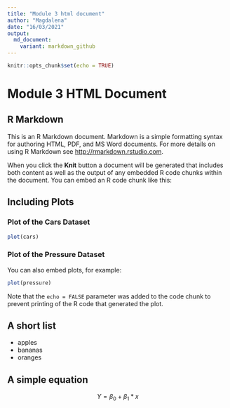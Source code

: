 ```yaml
---
title: "Module 3 html document"
author: "Magdalena"
date: "16/03/2021"
output:
  md_document:
    variant: markdown_github
---
```


```r
knitr::opts_chunk$set(echo = TRUE)
```

# Module 3 HTML Document

## R Markdown {#nextsteps .emhasized}

This is an R Markdown document. Markdown is a simple formatting syntax for authoring HTML, PDF, and MS Word documents. For more details on using R Markdown see <http://rmarkdown.rstudio.com>.

When you click the **Knit** button a document will be generated that includes both content as well as the output of any embedded R code chunks within the document. You can embed an R code chunk like this:



## Including Plots


### Plot of the Cars Dataset

```r
plot(cars)
```


### Plot of the Pressure Dataset

You can also embed plots, for example:

```r
plot(pressure)
```

Note that the `echo = FALSE` parameter was added to the code chunk to prevent printing of the R code that generated the plot.


## A short list

* apples
* bananas
* oranges

## A simple equation

$$ Y = \beta_0 + \beta_1*x$$
